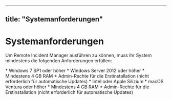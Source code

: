 
---
title: "Systemanforderungen"
---

# Systemanforderungen

Um Remote Incident Manager ausführen zu können, muss Ihr System mindestens die folgenden Anforderungen erfüllen:

<Windows>
  * Windows 7 SP1 oder höher
  * Windows Server 2012 oder höher
  * Mindestens 4 GB RAM
  * Admin-Rechte für die Erstinstallation (nicht erforderlich für automatische Updates)
</Windows>

<MacOS>
  * Intel oder Apple Silizium
  * macOS Ventura oder höher
  * Mindestens 4 GB RAM
  * Admin-Rechte für die Erstinstallation (nicht erforderlich für automatische Updates)
</MacOS>

